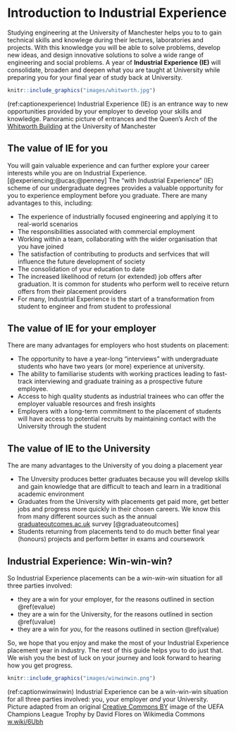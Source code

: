 

# Introduction to Industrial Experience {#intro}

Studying engineering at the University of Manchester helps you to to gain technical skills and knowlege during their lectures, laboratories and projects. With this knowledge you will be able to solve problems, develop new ideas, and design innovative solutions to solve a wide range of engineering and social problems. A year of **Industrial Experience (IE)** will consolidate, broaden and deepen what you are taught at University while preparing you for your final year of study back at University.

```r
knitr::include_graphics("images/whitworth.jpg")
```

(ref:captionexperience) Industrial Experience (IE) is an entrance way to new opportunities provided by your employer to develop your skills and knowledge. Panoramic picture of entrances and the Queen's Arch of the [Whitworth Building](https://en.wikipedia.org/wiki/Whitworth_Building) at the University of Manchester


## The value of IE for you {#value}
You will gain valuable experience and can further explore your career interests while you are on Industrial Experience. [@experiencing;@ucas;@penney] The “with Industrial Experience” (IE) scheme of our undergraduate degrees provides a valuable opportunity for you to experience employment before you graduate. There are many advantages to this, including:

* The experience of industrially focused engineering and applying it to real-world scenarios
* The responsibilities associated with commercial employment
* Working within a team, collaborating with the wider organisation that you have joined
* The satisfaction of contributing to products and serfvices that will influence the future development of society
* The consolidation of your education to date
* The increased likelihood of return (or extended) job offers after graduation. It is common for students who perform well to receive return offers from their placement providers
*  For many, Industrial Experience is the start of a transformation from student to engineer and from student to professional

## The value of IE for your employer {#evalue}

There are many advantages for employers who host students on placement: 

* The opportunity to have a year-long “interviews” with undergraduate students who have two years (or more) experience at university.
* The ability to familiarise students with working practices leading to fast-track interviewing and graduate training as a prospective future employee.
* Access to high quality students as industrial trainees who can offer the employer valuable resources and fresh insights
* Employers with a long-term commitment to the placement of students will have access to potential recruits by maintaining contact with the University through the student

## The value of IE to the University {#uvalue}

The are many advantages to the University of you doing a placement year 

* The Unversity produces better graduates because you will develop skills and gain knowledge that are difficult to teach and learn in a traditional academic environment
* Graduates from the University with placements get paid more, get better jobs and progress more quickly in their chosen careers. We know this from many different sources such as the annual [graduateoutcomes.ac.uk](https://www.graduateoutcomes.ac.uk/) survey [@graduateoutcomes]
* Students returning from placements tend to do much better final year (honours) projects and perform better in exams and coursework 

## Industrial Experience: Win-win-win? {#win}

So Industrial Experience placements can be a _win-win-win_ situation for all three parties involved:

* they are a win for your employer, for the reasons outlined in section \@ref(evalue)
* they are a win for the University, for the reasons outlined in section \@ref(uvalue)
* they are a win for _you_, for the reasons outlined in section \@ref(value)

So, we hope that you enjoy and make the most of your Industrial Experience placement year in industry.  The rest of this guide helps you to do just that. We wish you the best of luck on your journey and look forward to hearing how you get progress.

```r
knitr::include_graphics("images/winwinwin.png")
```

(ref:captionwinwinwin) Industrial Experience can be a win-win-win situation for all three parties involved: you, your employer _and_ your University. Picture adapted from an original [Creative Commons BY](https://creativecommons.org/licenses/by/2.0/deed.en) image of the UEFA Champions League Trophy by David Flores on Wikimedia Commons [w.wiki/6Ubh](https://w.wiki/6Ubh)


